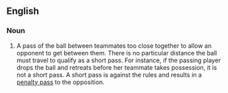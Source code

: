 ==English==
===Noun===
{{en-noun|sg=[[short]] [[pass]]}}
# {{netball}} A pass of the ball between teammates too close together to allow an opponent to get between them. There is no particular distance the ball must travel to qualify as a short pass.  For instance, if the passing player drops the ball and retreats before her teammate takes possession, it is not a short pass.  A short pass is against the rules and results in a [[penalty pass]] to the opposition.